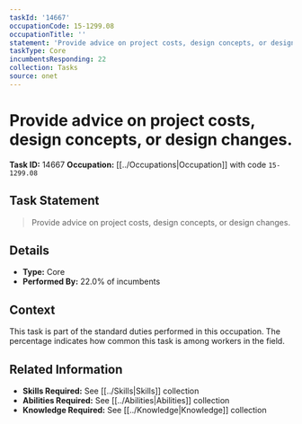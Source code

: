 ```yaml
---
taskId: '14667'
occupationCode: 15-1299.08
occupationTitle: ''
statement: 'Provide advice on project costs, design concepts, or design changes.'
taskType: Core
incumbentsResponding: 22
collection: Tasks
source: onet
---
```

# Provide advice on project costs, design concepts, or design changes.

**Task ID:** 14667
**Occupation:** [[../Occupations|Occupation]] with code `15-1299.08`

## Task Statement

> Provide advice on project costs, design concepts, or design changes.

## Details

- **Type:** Core
- **Performed By:** 22.0% of incumbents

## Context

This task is part of the standard duties performed in this occupation. The percentage indicates how common this task is among workers in the field.

## Related Information

- **Skills Required:** See [[../Skills|Skills]] collection
- **Abilities Required:** See [[../Abilities|Abilities]] collection
- **Knowledge Required:** See [[../Knowledge|Knowledge]] collection

